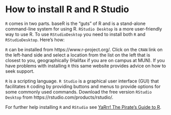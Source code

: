 # How to install R and R Studio {#install}

`R` comes in two parts. baseR is the "guts" of R and is a stand-alone command-line system for using R. `RStudio Desktop` is a more user-friendly way to use R. To use `RStudioDesktop` you need to install both `R` and `RStudioDesktop`. Here's how:

`R` can be installed from https://www.r-project.org/. Click on the `CRAN` link on the left-hand side and select a location from the list on the left that is closest to you, geographically (Halifax if you are on campus at MUN). If you have problems with installing `R` this same website provides advice on how to seek support.

`R` is a scripting language. `R Studio` is a graphical user interface (GUI) that facilitates `R` coding by providing buttons and menus to provide options for some commonly used commands. Download the free version `RStudio Desktop` from https://rstudio.com/products/rstudio/.

For further help installing `R` and `RStudio` see [YaRrr! The Pirate's Guide to R](https://bookdown.org/ndphillips/YaRrr/installing-base-r-and-rstudio.html).
